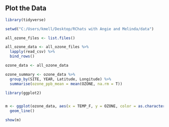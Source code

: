 
## Plot the Data

```{r get data 3, echo = FALSE, message = F, warning = F}

library(tidyverse)

setwd("C:/Users/kmell/Desktop/RChats with Angie and Melinda/data")

all_ozone_files <- list.files()

all_ozone_data <- all_ozone_files %>%
  lapply(read_csv) %>%
  bind_rows()

ozone_data <- all_ozone_data

ozone_summary <- ozone_data %>%
  group_by(SITE, YEAR, Latitude, Longitude) %>%
  summarise(ozone_ppb_mean = mean(OZONE, na.rm = T))

```


```{r ozone plot, message = FALSE}

library(ggplot2)


m <- ggplot(ozone_data, aes(x = TEMP_F, y = OZONE, color = as.character(YEAR))) +
  geom_line()

show(m)


```


